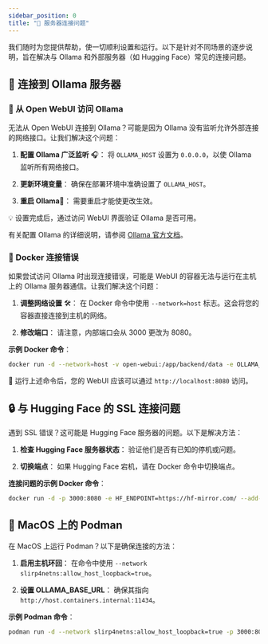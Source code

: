 ```yaml
---
sidebar_position: 0
title: "🚧 服务器连接问题"
---
```


我们随时为您提供帮助，使一切顺利设置和运行。以下是针对不同场景的逐步说明，旨在解决与 Ollama 和外部服务器（如 Hugging Face）常见的连接问题。

## 🌟 连接到 Ollama 服务器

### 🚀 从 Open WebUI 访问 Ollama

无法从 Open WebUI 连接到 Ollama？可能是因为 Ollama 没有监听允许外部连接的网络接口。让我们解决这个问题：

1. **配置 Ollama 广泛监听** 🎧：
   将 `OLLAMA_HOST` 设置为 `0.0.0.0`，以使 Ollama 监听所有网络接口。

2. **更新环境变量**：
   确保在部署环境中准确设置了 `OLLAMA_HOST`。

3. **重启 Ollama**🔄：
   需要重启才能使更改生效。

💡 设置完成后，通过访问 WebUI 界面验证 Ollama 是否可用。

有关配置 Ollama 的详细说明，请参阅 [Ollama 官方文档](https://github.com/ollama/ollama/blob/main/docs/faq.md#setting-environment-variables-on-linux)。

### 🐳 Docker 连接错误

如果尝试访问 Ollama 时出现连接错误，可能是 WebUI 的容器无法与运行在主机上的 Ollama 服务器通信。让我们解决这个问题：

1. **调整网络设置** 🛠️：
   在 Docker 命令中使用 `--network=host` 标志。这会将您的容器直接连接到主机的网络。

2. **修改端口**：
   请注意，内部端口会从 3000 更改为 8080。

**示例 Docker 命令**：
```bash
docker run -d --network=host -v open-webui:/app/backend/data -e OLLAMA_BASE_URL=http://127.0.0.1:11434 --name open-webui --restart always ghcr.io/open-webui/open-webui:main
```
🔗 运行上述命令后，您的 WebUI 应该可以通过 `http://localhost:8080` 访问。

## 🔒 与 Hugging Face 的 SSL 连接问题

遇到 SSL 错误？这可能是 Hugging Face 服务器的问题。以下是解决方法：

1. **检查 Hugging Face 服务器状态**：
   验证他们是否有已知的停机或问题。

2. **切换端点**：
   如果 Hugging Face 宕机，请在 Docker 命令中切换端点。

**连接问题的示例 Docker 命令**：
```bash
docker run -d -p 3000:8080 -e HF_ENDPOINT=https://hf-mirror.com/ --add-host=host.docker.internal:host-gateway -v open-webui:/app/backend/data --name open-webui --restart always ghcr.io/open-webui/open-webui:main
```

## 🍏 MacOS 上的 Podman

在 MacOS 上运行 Podman？以下是确保连接的方法：

1. **启用主机环回**：
   在命令中使用 `--network slirp4netns:allow_host_loopback=true`。

2. **设置 OLLAMA_BASE_URL**：
   确保其指向 `http://host.containers.internal:11434`。

**示例 Podman 命令**：
```bash
podman run -d --network slirp4netns:allow_host_loopback=true -p 3000:8080 -e OLLAMA_BASE_URL=http://host.containers.internal:11434 -v open-webui:/app/backend/data --name open-webui --restart always ghcr.io/open-webui/open-webui:main
```

